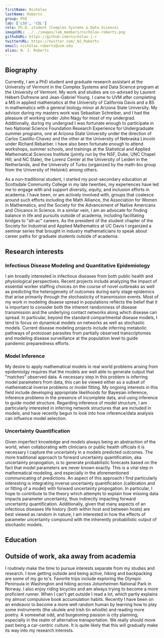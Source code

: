 ```yaml
---
firstName: Nicholas
lastName: Roberts
group: PhD
lab: ['LSD', 'CDL']
role: Ph.D. student (Complex Systems & Data Science)
imageURL: ../../images/lab_members/nicholas-roberts.png
githubURL: https://github.com/nicholas-j-r
twitterURL: https://twitter.com/_NJ_Roberts
email: nicholas.roberts@uvm.edu
alias: N. J. Roberts
---
```


## Biography
Currently, I am a PhD student and graduate research assistant at the University of Vermont in the Complex Systems and Data Science program at the University of Vermont. My work and studies are co-advised by Laurent Hébert-Dufresne and Jean-Gabriel Young. I came to UVM after completing a MS in applied mathematics at the University of California Davis and a BS in mathematics with a general biology minor at Arizona State University. My advisor during my masters work was Sebastian Schreiber, and I had the pleasure of working under John Nagy for most of my undergrad. Additionally, during my undergrad I was fortunate enough to participate in two National Science Foundation Research Experience for Undergraduate summer programs, one at Arizona State University under the direction of Carlos Castillo-Chavez and the other at the University of Nebraska Lincoln under Richard Rebarber. I have also been fortunate enough to attend workshops, summer schools, and trainings at the Statistical and Applied Mathematical Sciences Institute (jointly run by the NSF, Duke, UNC Chapel Hill, and NC State), the Lorenz Center at the University of Leiden in the Netherlands, and the University of Turku (organized by the math-bio group from the University of Helsinki) among others.

As a non-traditional student, I started my post-secondary education at Scottsdale Community College in my late twenties, my experiences have led me to engage with and support diversity, equity, and inclusion efforts in academia. I have been, or am actively involved with, groups that coalesce around such efforts including the Math Alliance, the Association for Women in Mathematics, and the Society for the Advancement of Native Americans and Chicanos in Science. In a similar vein, I am an advocate for finding balance in life and pursuits outside of academia, including facilitating bridges to "alt-ac" careers. As the president of the student chapter of the Society for Industrial and Applied Mathematics at UC Davis I organized a seminar series that brought in industry mathematicians to speak about career paths for graduate students outside of academia.



## Research interests

### Infectious Disease Modeling and Quantitative Epidemiology
I am broadly interested in infectious diseases from both public health and physiological perspectives. Recent projects include analyzing the impact of essential worker staffing choices on the course of novel outbreaks as well as predicting the heterogeneity of outcomes during early stage epidemics that arise primarily through the stochasticity of transmission events. Most of my work in modeling disaese spread in populations reflects the belief that it is important to consider both the inherent randomness of disease transmission and the underlying contact networks along which disease can spread. In particular, beyond the standard compartmental disease models, I tend to focus on dynamical models on networks as well as stochastic models. Current disease modeling projects include inferring metabolic pathways of protozoan parasites from partially observed transcriptomes and modeling disease surveillance at the population level to guide pandemic preparedness efforts.

### Model Inference
My desire to apply mathematical models in real world problems arising from epidemiolgy requires that the models are well able to generate output that "matches" observed data. A necessary step in this problem is inferring model parameters from data, this can be viewed either as a subset of mathematical inverse problems or model fitting. My ongoing interests in this field include developing appropriate likelihoods for Bayesian inference, inference problems in the presence of incomplete data, and using inference to guide model structure. Regarding inference of model structure, I am particularly interested in inferring network structures that are included in models, and have recently begun to look into how inference/data analysis can influence model selection.

### Uncertainty Quantification
Given imperfect knowledge and models always being an abstraction of the world, when collaborating with clinicians or public health officials it is necessary I capture the uncertainty in a models predicted outcomes. The more traditional approach to forward uncertainty quantification, aka uncertainty propogation, is to generate probabilistic forecasts based on the fact that model parameters are never known exactly. This is a vital step in mathematical modeling, and especially in the aforementioned communicating of predictions. An aspect of this approach I find particularly interesting is integrating inverse uncertainty quantification (calibration and or fitting of a model) with forward uncertainty propogation. In particular, I hope to contribute to the theory which attempts to explain how missing data impacts parameter uncertainty, thus indirectly impacting forward uncertainty quantification. Additionally, given that many aspects of an infectious diseases life history (both within host and between hosts) are best viewed as random in nature, I am interested in how the effects of parameter uncertainty compound with the inherently probabilistic output of stochastic models. 

## Education

<EducationList>
	<EducationItem advisor="Lauren Hébert-Dufresne; Jean-Gabriel Young" 
					title="TBD"
					degree="Ph.D in Complex Systems and Data Science"
					years="2020 - 2024 (estimated)" 
					university="University of Vermont"/>
	<EducationItem advisor="Sebastian Schreiber"
					degree="MSc in applied mathematics"
					years="2017-2020" 
					university="University of California: Davis"/>
	<EducationItem degree="BS in mathematics, minor in biology"
					years="2012-2017" 
					university="Arizona State University"/>
</EducationList>

## Outside of work, aka away from academia

I routinely make the time to pursue interests separate from my studies and research. I love getting outside and being active, hiking and backpacking are some of my go to's. Favorite trips include exploring the Olympic Peninsula in Washington and hiking across Jotunheimen National Park in Norway. I also enjoy riding bicycles and am always trying to become a more proficient runner. When I can't get outside I read a lot, which partly explains my almost compulsive book accumulation habits. Recently I have been on an endeavor to become a more well random human by learning how to play some instruments (the ukulele and Irish tin whistle) and reading more poetry. A somewhat odd, and burgeoning passion is city planning; especially in the realm of alternative transportation. We really should move past being a car-centric culture. It is quite likely that this will gradually make its way into my research interests.

